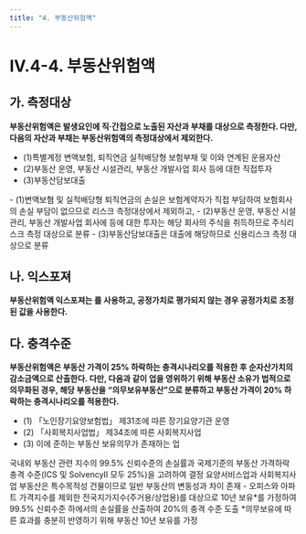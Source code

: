 ```yaml
---
title: "4. 부동산위험액"
---
```

# IV.4-4. 부동산위험액

## 가. 측정대상
**부동산위험액은  <OverlayDemo id="부동산위험" /> 발생요인에 직·간접으로 노출된 자산과 부채를 대상으로 측정한다. 다만, 다음의 자산과 부채는 부동산위험액의 측정대상에서 제외한다.**

- (1)특별계정 변액보험, 퇴직연금 실적배당형 보험부채 및 이와 연계된 운용자산
- (2)부동산 운영, 부동산 시설관리, 부동산 개발사업 회사 등에 대한 직접투자
- (3)부동산담보대출

<Accordion multiple activeIndex={[]}>
<AccordionTab header="부동산위험액 측정에서 제외하는 자산·부채의 특징">
- (1)변액보혐 및 실적배당형 퇴직연금의 손실은 보험계약자가 직접 부담하여 보험회사의 손실 부담이 없으므로 리스크 측정대상에서 제외하고,
- (2)부동산 운영, 부동산 시설관리, 부동산 개발사업 회사에 등에 대한 투자는 해당 회사의 주식을 취득하므로 주식리스크 측정 대상으로 분류
- (3)부동산담보대출은 대출에 해당하므로 신용리스크 측정 대상으로 분류
</AccordionTab>
</Accordion>

## 나. 익스포져
**부동산위험액 익스포져는  <OverlayDemo id="공정가치"/>를 사용하고, 공정가치로 평가되지 않는 경우 공정가치로 조정된 값을 사용한다.**

## 다. 충격수준
**부동산위험액은 부동산 가격이 25% 하락하는 충격시나리오를 적용한 후 순자산가치의 감소금액으로 산출한다. 다만, 다음과 같이 업을 영위하기 위해 부동산 소유가 법적으로 의무화된 경우, 해당 부동산을 “의무보유부동산”으로 분류하고 부동산 가격이 20% 하락하는 충격시나리오를 적용한다.**

- (1) 「노인장기요양보험법」 제31조에 따른 장기요양기관 운영
- (2) 「사회복지사업법」 제34조에 따른 사회복지사업
- (3) 이에 준하는 부동산 보유의무가 존재하는 업

<Accordion multiple activeIndex={[]}>
<AccordionTab header="일반부동산에 대한 충격수준 도출 근거 ">
국내외 부동산 관련 지수의 99.5% 신뢰수준의 손실률과 국제기준의 부동산 가격하락 충격 수준(ICS 및 SolvencyII 모두 25%)을 고려하여 결정
</AccordionTab>
<AccordionTab header="의무보유부동산에 대한 충격수준 도출 근거">
요양서비스업과 사회복지사업 부동산은 특수목적성 건물이므로 일반 부동산의 변동성과 차이 존재
- 오피스와 아파트 가격지수를 제외한 전국지가지수(주거용/상업용)를 대상으로 10년 보유*를 가정하여 99.5% 신뢰수준 하에서의 손실률을 산출하여 20%의 충격 수준 도출
<SubText> *의무보유에 따른 효과를 충분히 반영하기 위해 부동산 10년 보유를 가정</SubText>
</AccordionTab>
</Accordion>
